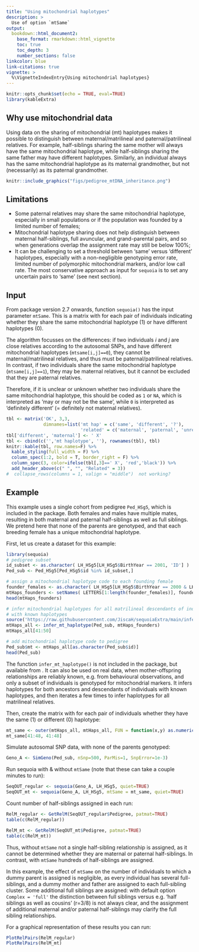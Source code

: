 ```yaml
---
title: "Using mitochondrial haplotypes"
description: >
  Use of option `mtSame`
output: 
  bookdown::html_document2:
    base_format: rmarkdown::html_vignette
    toc: true
    toc_depth: 3
    number_sections: false
linkcolor: blue
link-citations: true
vignette: >
  %\VignetteIndexEntry{Using mitochondrial haplotypes}
---
```



```r
knitr::opts_chunk$set(echo = TRUE, eval=TRUE)
library(kableExtra)
```


## Why use mitochondrial data

Using data on the sharing of mitochondrial (mt) haplotypes makes it possible to distinguish between maternal/matrilineal and paternal/patrilineal relatives. For example, half-siblings sharing the same mother will always have the same mitochondrial haplotype, while half-siblings sharing the same father may have different haplotypes. Similarly, an individual always has the same mitochondrial haplotype as its maternal grandmother, but not (necessarily) as its paternal grandmother.

```r
knitr::include_graphics("figs/pedigree_mtDNA_inheritance.png")   
```




## Limitations

- Some paternal relatives may share the same mitochondrial haplotype, especially in small populations or if the population was founded by a limited number of females; 
- Mitochondrial haplotype sharing does not help distinguish between maternal half-siblings, full avuncular, and grand-parental pairs, and so when generations overlap the assignment rate may still be below 100%;
- It can be challenging to set a threshold between 'same' versus 'different' haplotypes, especially with a non-negligible genotyping error rate, limited number of polymorphic mitochondrial markers, and/or low call rate. The most conservative approach as input for `sequoia` is to set any uncertain pairs to 'same' (see next section). 


## Input

From package version 2.7 onwards, function `sequoia()` has the input parameter `mtSame`. This is a matrix with for each pair of individuals indicating whether they share the same mitochondrial haplotype (1) or have different haplotypes (0). 

The algorithm focusses on the differences: if two individuals $i$ and $j$ are close relatives according to the autosomal SNPs, and have different mitochondrial haplotypes (`mtsame[i,j]==0`), they cannot be maternal/matrilineal relatives, and thus must be paternal/patrilineal relatives. In contrast, if two individuals share the same mitochondrial haplotype (`mtsame[i,j]==1`), they may be maternal relatives, but it cannot be excluded that they are paternal relatives.

Therefore, if it is unclear or unknown whether two individuals share the same mitochondrial haplotype, this should be coded as `1` or `NA`, which is interpreted as 'may or may not be the same', while `0` is interpreted as 'definitely different' (= definitely not maternal relatives). 


```r
tbl <- matrix('OK', 3,3, 
              dimnames=list('mt hap' = c('same', 'different', '?'),
                            'related' = c('maternal', 'paternal', 'unrelated')))
tbl['different', 'maternal'] <- ' X'
tbl <- cbind(c('','mt haplotype', ''), rownames(tbl), tbl)
knitr::kable(tbl, row.names=F) %>%
  kable_styling(full_width = F) %>%
  column_spec(1:2, bold = T, border_right = F) %>%
  column_spec(3, color=ifelse(tbl[,3]==' X', 'red','black')) %>%
  add_header_above(c(" ", "", "Related" = 3))
#  collapse_rows(columns = 1, valign = "middle")  not working?
```





## Example

This example uses a single cohort from pedigree `Ped_HSg5`, which is included in the package. Both females and males have multiple mates, resulting in both maternal and paternal half-siblings as well as full siblings. We pretend here that none of the parents are genotyped, and that each breeding female has a unique mitochondrial haplotype. 

First, let us create a dataset for this example:
```r
library(sequoia)
# pedigree subset
id_subset <- as.character( LH_HSg5[LH_HSg5$BirthYear == 2001, 'ID'] )
Ped_sub <- Ped_HSg5[Ped_HSg5$id %in% id_subset,]

# assign a mitochondrial haplotype code to each founding female
founder_females <- as.character( LH_HSg5[LH_HSg5$BirthYear == 2000 & LH_HSg5$Sex==1, 'ID'] )
mtHaps_founders <- setNames( LETTERS[1:length(founder_females)], founder_females)
head(mtHaps_founders)

# infer mitochondrial haplotypes for all matrilineal descendants of individuals 
# with known haplotypes
source('https://raw.githubusercontent.com/JiscaH/sequoiaExtra/main/infer_mt_haplo.R') 
mtHaps_all <- infer_mt_haplotype(Ped_sub, mtHaps_founders)
mtHaps_all[41:50]

# add mitochondrial haplotype code to pedigree
Ped_sub$mt <- mtHaps_all[as.character(Ped_sub$id)]
head(Ped_sub)
```

The function `infer_mt_haplotype()` is not included in the package, but available from [](github.com/JiscaH/sequoiaExtra). It can also be used on real data, when mother-offspring relationships are reliably known, e.g. from behavioural observations, and only a subset of individuals is genotyped for mitochondrial markers. It infers haplotypes for both ancestors and descendants of individuals with known haplotypes, and then iterates a few times to infer haplotypes for all matrilineal relatives. 

Then, create the matrix with for each pair of individuals whether they have the same (1) or different (0) haplotype:

```r
mt_same <- outer(mtHaps_all, mtHaps_all, FUN = function(x,y) as.numeric(x==y))
mt_same[41:48, 41:48]
```


Simulate autosomal SNP data, with none of the parents genotyped:
```r
Geno_A <- SimGeno(Ped_sub, nSnp=500, ParMis=1, SnpError=1e-3)
```


Run sequoia with & without `mtSame` (note that these can take a couple minutes to run):

```r
SeqOUT_regular <- sequoia(Geno_A, LH_HSg5, quiet=TRUE)
SeqOUT_mt <- sequoia(Geno_A, LH_HSg5, mtSame = mt_same, quiet=TRUE)
```


Count number of half-siblings assigned in each run:
```r
RelM_regular <- GetRelM(SeqOUT_regular$Pedigree, patmat=TRUE)
table(c(RelM_regular))

RelM_mt <- GetRelM(SeqOUT_mt$Pedigree, patmat=TRUE)
table(c(RelM_mt))
```

Thus, without `mtSame` not a single half-sibling relationship is assigned, as it cannot be determined whether they are maternal or paternal half-siblings. In contrast, with `mtSame` hundreds of half-siblings are assigned.

In this example, the effect of `mtSame` on the number of individuals to which a dummy parent is assigned is negligible, as every individual has several full-siblings, and a dummy mother and father are assigned to each full-sibling cluster. Some additional full siblings are assigned: with default option `Complex = 'full'` the distinction between full siblings versus e.g. 'half siblings as well as cousins' (r=3/8) is not always clear, and the assignment of additional maternal and/or paternal half-siblings may clarify the full sibling relationships. 

For a graphical representation of these results you can run:

```r
PlotRelPairs(RelM_regular)
PlotRelPairs(RelM_mt)
```


